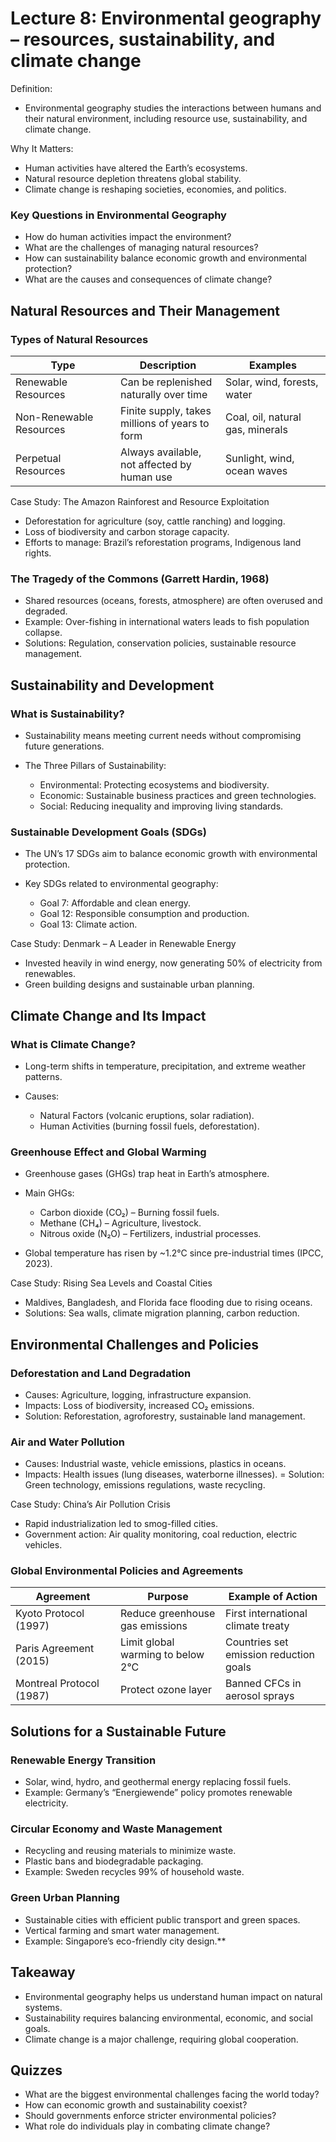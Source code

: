 # Lecture 8: Environmental geography – resources, sustainability, and climate change

Definition:

-   Environmental geography studies the interactions between humans and their natural environment, including resource use, sustainability, and climate change.

Why It Matters:

-   Human activities have altered the Earth’s ecosystems.
-   Natural resource depletion threatens global stability.
-   Climate change is reshaping societies, economies, and politics.

### Key Questions in Environmental Geography

-   How do human activities impact the environment?
-   What are the challenges of managing natural resources?
-   How can sustainability balance economic growth and environmental protection?
-   What are the causes and consequences of climate change?

## Natural Resources and Their Management

### Types of Natural Resources

| Type | Description | Examples |
|------------------------|------------------------|------------------------|
| Renewable Resources | Can be replenished naturally over time | Solar, wind, forests, water |
| Non-Renewable Resources | Finite supply, takes millions of years to form | Coal, oil, natural gas, minerals |
| Perpetual Resources | Always available, not affected by human use | Sunlight, wind, ocean waves |

Case Study: The Amazon Rainforest and Resource Exploitation

-   Deforestation for agriculture (soy, cattle ranching) and logging.
-   Loss of biodiversity and carbon storage capacity.
-   Efforts to manage: Brazil’s reforestation programs, Indigenous land rights.

### The Tragedy of the Commons (Garrett Hardin, 1968)

-   Shared resources (oceans, forests, atmosphere) are often overused and degraded.
-   Example: Over-fishing in international waters leads to fish population collapse.
-   Solutions: Regulation, conservation policies, sustainable resource management.

## Sustainability and Development

### What is Sustainability?

-   Sustainability means meeting current needs without compromising future generations.

-   The Three Pillars of Sustainability:

    -   Environmental: Protecting ecosystems and biodiversity.
    -   Economic: Sustainable business practices and green technologies.
    -   Social: Reducing inequality and improving living standards.

### Sustainable Development Goals (SDGs)

-   The UN’s 17 SDGs aim to balance economic growth with environmental protection.

-   Key SDGs related to environmental geography:

    -   Goal 7: Affordable and clean energy.
    -   Goal 12: Responsible consumption and production.
    -   Goal 13: Climate action.

Case Study: Denmark – A Leader in Renewable Energy

-   Invested heavily in wind energy, now generating 50% of electricity from renewables.
-   Green building designs and sustainable urban planning.

## Climate Change and Its Impact

### What is Climate Change?

-   Long-term shifts in temperature, precipitation, and extreme weather patterns.

-   Causes:

    -   Natural Factors (volcanic eruptions, solar radiation).
    -   Human Activities (burning fossil fuels, deforestation).

### Greenhouse Effect and Global Warming

-   Greenhouse gases (GHGs) trap heat in Earth’s atmosphere.

-   Main GHGs:

    -   Carbon dioxide (CO₂) – Burning fossil fuels.
    -   Methane (CH₄) – Agriculture, livestock.
    -   Nitrous oxide (N₂O) – Fertilizers, industrial processes.

-   Global temperature has risen by \~1.2°C since pre-industrial times (IPCC, 2023).

Case Study: Rising Sea Levels and Coastal Cities

-   Maldives, Bangladesh, and Florida face flooding due to rising oceans.
-   Solutions: Sea walls, climate migration planning, carbon reduction.

## Environmental Challenges and Policies

### Deforestation and Land Degradation

-   Causes: Agriculture, logging, infrastructure expansion.
-   Impacts: Loss of biodiversity, increased CO₂ emissions.
-   Solution: Reforestation, agroforestry, sustainable land management.

### Air and Water Pollution

-   Causes: Industrial waste, vehicle emissions, plastics in oceans.
-   Impacts: Health issues (lung diseases, waterborne illnesses). = Solution: Green technology, emissions regulations, waste recycling.

Case Study: China’s Air Pollution Crisis

-   Rapid industrialization led to smog-filled cities.
-   Government action: Air quality monitoring, coal reduction, electric vehicles.

### Global Environmental Policies and Agreements

| Agreement | Purpose | Example of Action |
|----|----|----|
| Kyoto Protocol (1997) | Reduce greenhouse gas emissions | First international climate treaty |
| Paris Agreement (2015) | Limit global warming to below 2°C | Countries set emission reduction goals |
| Montreal Protocol (1987) | Protect ozone layer | Banned CFCs in aerosol sprays |

## Solutions for a Sustainable Future
### Renewable Energy Transition

- Solar, wind, hydro, and geothermal energy replacing fossil fuels.
- Example: Germany’s “Energiewende” policy promotes renewable electricity.

### Circular Economy and Waste Management

- Recycling and reusing materials to minimize waste.
- Plastic bans and biodegradable packaging.
- Example: Sweden recycles 99% of household waste.

### Green Urban Planning

- Sustainable cities with efficient public transport and green spaces.
- Vertical farming and smart water management.
- Example: Singapore’s eco-friendly city design.**

## Takeaway

- Environmental geography helps us understand human impact on natural systems.
- Sustainability requires balancing environmental, economic, and social goals.
- Climate change is a major challenge, requiring global cooperation.

## Quizzes

- What are the biggest environmental challenges facing the world today?
- How can economic growth and sustainability coexist?
- Should governments enforce stricter environmental policies?
- What role do individuals play in combating climate change?

